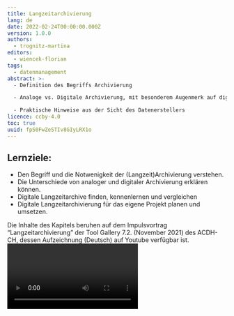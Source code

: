 ```yaml
---
title: Langzeitarchivierung
lang: de
date: 2022-02-24T00:00:00.000Z
version: 1.0.0
authors:
  - trognitz-martina
editors:
  - wiencek-florian
tags:
  - datenmanagement
abstract: >-
  - Definition des Begriffs Archivierung 

  - Analoge vs. Digitale Archivierung, mit besonderem Augenmerk auf digitaler Langzeitarchivierung 

  - Praktische Hinweise aus der Sicht des Datenerstellers 
licence: ccby-4.0
toc: true
uuid: fpS0FwZeSTIv8GIyLRX1o
---
```

## Lernziele: 

- Den Begriff und die Notwenigkeit der (Langzeit)Archivierung verstehen. 
- Die Unterschiede von analoger und digitaler Archivierung erklären können. 
- Digitale Langzeitarchive finden, kennenlernen und vergleichen 
- Digitale Langzeitarchivierung für das eigene Projekt planen und umsetzen. 

<SideNote type="tip" title="Tipp: Video verfügbar">
Die Inhalte des Kapitels beruhen auf dem Impulsvortrag “Langzeitarchivierung” der Tool Gallery 7.2. (November 2021) des ACDH-CH, dessen Aufzeichnung (Deutsch) auf Youtube verfügbar ist.
</SideNote>

<Video provider="youtube" id="G3MsDinXS7U" caption="Impulsvortrag zu Langzeitarchivierung von Martina Trognitz im Rahmen der ACDH-CH Tool Gallery 7.2, 17.11.2021" startTime="12" />

Im letzten Kapitel der Reihe zu Datenmanagement geht es um das Thema digitale Langzeitarchivierung. Bei diesem Schritt zeigt sich auch, ob man im Projekt ein aktives und konsistentes Datenmanagement betrieben hat, oder nicht. Umso wichtiger ist es, die Archivierung bereits bei der Planung und Implementierung eines Projekts mit zu berücksichtigen. Bevor wir aber zu den konkreten Planungsschritten und Arbeitsabläufen in der digitalen Langzeitarchivierung kommen, fangen wir zunächst mit der Klärung der Grundbegriffe zur Archivierung an. 

## Definition von Archivierung 

Die Definition für das Archiv auf Wikipedia bietet bereits eine sehr gute Ausgangsbasis: 

> “Ein Archiv (lat. archivum ‚Aktenschrank‘; aus altgr. ἀρχεῖον archeíon ‚Amtsgebäude‘) ist eine Institution oder Organisationseinheit, in der Archivgut zeitlich unbegrenzt im Rahmen der Zuständigkeit des Archivs oder des jeweiligen Sammlungsschwerpunktes aufbewahrt, benutzbar gemacht und erhalten wird (Archivierung).” [(Wikipedia, Archiv)](https://de.wikipedia.org/wiki/Archiv) 

Dies zeigt, dass die Begriffe “Archiv” und “Archivierung” eng zusammenhängen.  

Analoge Archive – also Archive, die physisches Material aufbewahren – enthalten dabei die zu bewahrenden Objekte sowie eventuell begleitendes Material, das diese Objekte dokumentiert. Bei analogen Archiven sind die Objekte und das archivierte Material nur lokal am physischen Ort des Archivs zugänglich. Als digitales Hilfsmittel gibt es aber Online-Findbücher – zumeist eine digitale Version der analogen Findbücher oder Karteikarten – um die Objekte im physischen Archiv zu finden. Findbücher dienen auch als ein Verzeichnis des erschlossenen archivierten Materials. Neben einem physischen Standort benötigt ein analoges Archiv auch spezifische klimatische Bedingungen in den Räumlichkeiten, um z.B. alte Manuskripte zu erhalten.

### Digitale Archivierung

Wenn man dieser Beschreibung die digitale Archivierung (auch digitale Langzeitarchivierung) gegenüberstellt, so wird deutlich, dass man es im Digitalen - vor allem bei Digitalisaten von physischen Objekten - im Grunde _nur_ mit Dokumentationsmaterial zu tun hat: entweder direkt digital erstellt oder digitalisiert. Die physischen Objekte wie ein Buch oder ein Keramikgefäß wird man im Digitalen nicht finden, sondern immer nur ihre digitalen Surrogate. Dabei gehen Informationen und Qualitäten der physischen Objekte verloren, die durch das Dokumentationsmaterial bzw. die Metadaten ergänzt und angereichert werden müssen. Der Vorteil von einem digitalen Archiv ist, dass die darin gespeicherten Daten ortsunabhängig angesehen und abgerufen werden können. Um Daten in einem digitalen Archiv zu finden, gibt es analog zu den Findbüchern durchsuchbare Online-Kataloge.  

Ein digitales Archiv hat allerdings auch eine physische Komponente, denn es benötigt redundanten Speicherplatz in der physischen Welt. Redundant bedeutet, dass die Daten idealerweise nicht nur in einem, sondern parallel in zwei oder drei Rechenzentren gespeichert werden. Daneben braucht es spezialisierte Workflows um Daten ins Archiv zu überführen und langfristig dort zu behalten. Eine Dokumentation und Spezifikation von verschiedenen Aufgaben im Bereich der digitalen Archivierung aus Sicht der Betreiber eines digitalen Archivs findet sich im [OAIS Referenzmodell](http://www.oais.info/). 

![Diagramm des funktionellen Modells von OAIS](images/oais_functional_model_-en-_wikimediacommons.svg "Diagramm des funktionellen Modells von OAIS. Quelle: Wikimedia Commons, CC BY-SA 3.0 (https://creativecommons.org/licenses/by-sa/3.0).")

Das primäre Ziel der digitalen Archivierung ist es digitale Materialien zu bewahren, um diese zu lesen, zu öffnen und deren Bearbeitung zu ermöglichen. Wenn man von Langzeitarchivierung spricht, geht man von einem Zeitraum von mindestens 10 Jahren aus. Eine Festlegung auf eine bestimmte Aufbewahrungsdauer ist jedoch schwierig, da sie u.a. davon abhängig ist, wie lange die bewahrende Institution besteht und wie es um die Finanzierung des Archivs bestellt ist.  

Es gibt generell zwei unterschiedliche Ansätze zur digitalen Archivierung: 

- Die **Migration von Dateiformaten:** Hierbei werden veraltete, bzw. obsolete Dateiformate in ein aktuelles Dateiformat überführt. Ein gutes Beispiel ist MS Word. Das Dateiformat von MS Word wurde mit Microsoft Word 2007 von \*.doc auf das XML-basierte Dateiformat \*.docx umgestellt. Wenn ein Archiv nun Dateien im MS-Word-Format archiviert, dann müssten alle vorhandenen Dokumente in\*.doc-Format nach \*.docx überführt, also migriert, werden. 
- Die **Emulation von Softwareumgebungen:** In diesem zweiten Ansatz belässt man Dateien in ihrem originalen Format. Stattdessen stellt das Archiv Softwarepakete bereit, welche die originale Softwareumgebung bei der Erstellung und Bearbeitung einer Datei emulieren und somit ermöglichen die Dateien im Ausgangsformat öffnen und nutzen zu können.  

Zusätzlich zu den Daten werden weitere Informationen wie beispielsweise Metadaten gespeichert, die dann dabei helfen das Material zu finden, zu lokalisieren und abzurufen bzw. zu öffnen. 

## Digitale Langzeitarchivierung

Kommen wir zum Thema der digitalen Langzeitarchivierung. Zunächst stellt sich die Frage: Warum sollte man eigentlich Daten archivieren? Dies wurde in den Grundlagen des Datenmanagements schon ausführlicher behandelt. Das Hauptziel ist es, den Lebenszyklus der Daten zu erhalten.  

![Lebenszyklus der Daten](images/datalifecycle.png "'DataLifeCycle', von Martina Trognitz ist lizenziert unter CC-BY 4.0. Die Abbildung basiert auf dem IANUS Lebenszyklus und dem Zyklus des UK Data Service (https://creativecommons.org/licenses/by/4.0).")

Gerade die Aspekte “preserve” (archivieren) und “share” (teilen) sind wichtige Bestandteile aus diesem Lebenszyklus, für die eine Langzeitarchivierung Grundvoraussetzung ist, um nachhaltig zu funktionieren.

Ein weiterer Grund Daten zu archivieren ist die Einhaltung der [FAIR-Data-Prinzipien](https://www.go-fair.org/fair-principles/). Diese wurden 2016 in der Zeitschrift [“Scientific Data”](https://www.nature.com/articles/sdata201618) veröffentlicht und beziehen sich sowohl auf digitale Daten als auch deren Metadaten. Das Akronym FAIR steht für “**F**indable – **A**ccessible – **I**nteroperable – **R**eusable”. Diese Prinzipien sollen den Zugang und die Nachnutzung von Daten nicht nur für Menschen erleichtern, sondern auch die Maschinenlesbarkeit der Daten spielt eine große Rolle.

Was versteckt sich nun hinter den Schlagwörtern?

- **Findable:** Daten sollen auffindbar sein. Relevant dafür sind die Metadaten sowie auch ein persistenter Identifikator (PID), mit dem man die Daten wieder finden kann.
- **Accessible:**  Die Daten sollen zugänglich sein. Dies bedeutet nicht unbedingt “frei zugänglich” sondern – gerade im Hinblick auf maschinenlesbare Daten – über ein standardisiertes Protokoll abrufbar und zugreifbar.
- **Interoperable:** Daten sollen interoperabel sein, also mit Daten aus anderen Quellen kombiniert werden können. Dies bedingt, dass Standards für Daten und Metadaten angewendet werden, um sicherzustellen, dass Daten nicht nur in ihrer eigenen Umgebung verwendet werden, sondern auch zusammen mit anderen Daten nachgenutzt werden können.
- **Reusable:** Daten sollen zudem auch nachnutzbar sein. Dies bedingt unter anderem eine hinreichende Dokumentation der Daten, also die Beantwortung der Frage: Wie und in welchem Kontext sind die Daten zu verstehen? Zudem soll über eine Lizenzinformation geklärt werden, in welcher Form oder unter welchen Bedingungen die Daten nachgenutzt werden können. Wichtig ist es auch hier, institutions- und fachabhängige Standards einzuhalten.

Die meisten Archive sorgen dafür, dass möglichst viele FAIR-Data Principles eingehalten werden. Dies bedeutet, dass man sich im besten Falle nur noch darum kümmern muss, eine ordentliche Dokumentation bereitzustellen und die passende Lizenz auszuwählen.

<SideNote type="info" title="Mehr Informationen zu den FAIR-Prinzipien">
Mehr Informationen zu den FAIR-Prinzipien unter folgenden URLs:

- [Forschungsdaten.info, FAIRE Daten](https://www.forschungsdaten.info/themen/veroeffentlichen-und-archivieren/faire-daten/)
- [Top 10 FAIR Data & Software Things](https://librarycarpentry.org/Top-10-FAIR/)
- [A FAIRy tale](https://doi.org/10.5281/zenodo.2248200)
- [FAIR Data Austria](https://forschungsdaten.at/fda/)
- [Jones & Grootveld 2017](https://www.cessda.eu/content/download/3845/35038/file/20170707_How_FAIR_are_your_data_Jones.pdf)
</SideNote>

### Beispiele für digitale Archive:

Es gibt eine große Vielzahl an digitalen Archiven, die man grob in fachübergreifende bzw. auf bestimmte Disziplinen fokussierte Repositorien einteilen kann. Hier einige Beispiele:

Fachübergreifende Archive:

- [DANS in Den Haag (NL)](https://easy.dans.knaw.nl/ui/home)
- [GAMS in Graz (AT)](http://gams.uni-graz.at/context:gams)
- [ARCHE in Wien (AT)](https://arche.acdh.oeaw.ac.at/browser/)
- [Swedish National Data Service (SWE)](https://snd.gu.se/en)
- [Zenodo (CERN)](https://zenodo.org/)

Auf die Disziplin Archäologie fokussierte Archive:  

- [Archaeology Data Service in York (UK)](https://archaeologydataservice.ac.uk/)
- [the Digital Archaeological Record](https://www.tdar.org/about/) & [Open Context](https://opencontext.org/) (USA)
- [Archaeological Information System of the Czech Republic (CZ)](http://www.aiscr.cz/en/)

## Wie findet man ein digitales Archiv für seine Daten?

Ein empfehlenswerter Startpunkt ist die Suche über **[re3data.org](http://www.re3data.org)** (_Registry of Research Data Repositories_). Dort kann man Repositorien zum Beispiel nach Land, nach Fachdisziplin und anderen Kriterien filtern. Ähnliche Portale sind [OpenDOAR](https://v2.sherpa.ac.uk/opendoar/) und [ROAR](http://roar.eprints.org/). Auf letzteren Portalen sind aber viele Repositorien gelistet, die rein auf Publikationen spezialisiert sind. Idealerweise beginnt man daher die Suche auf re3data.org, und wenn man dort zu keinem zufriedenstellenden Ergebnis kommt kann man über die anderen Portale weitersuchen.

### Welche Fragen sollte man sich bei der Suche nach einem geeigneten Archiv für seine Daten stellen?

**Passen die Daten in die Sammlungsstrategie des Archivs?** 

In [ARCHE](https://arche.acdh.oeaw.ac.at/) werden beispielsweise nur geisteswissenschaftliche Daten aufgenommen. Das heißt z.B. eine meteorologische Sammlung wäre dort nicht gut aufgehoben, sondern müsste in einem anderen Archiv abgelegt werden.

**Werden alle Datentypen innerhalb der eigenen Daten vom Archiv unterstützt?** 

Gerade wenn man beispielsweise mit 3D-Modellen oder geoinformatischen Daten arbeitet, sollte man darauf achten, ob das Archiv Expertise im Umgang mit diesen Daten hat und diese unterstützt.

**Ist das Archiv vertrauenswürdig?** 

Um dies zu beurteilen gibt es verschiedene Mechanismen oder Hinweise. Zum einen kann man sich die Webpräsenz des Archivs ansehen, quasi als dessen Visitenkarte. Zum anderen kann man sich die Zertifizierungen des Archivs ansehen. Hier gibt es zum Beispiel das [CoreTrustSeal](https://www.coretrustseal.org/), die [Nestor](https://www.langzeitarchivierung.de/Webs/nestor/DE/Zertifizierung/zertifizierung_node.html)-Zertifizierung oder eine Zertifizierung nach [ISO 16363](http://www.iso16363.org/). Bei Archiven mit einem Core Trust Seal – dem am leichtesten zu erreichenden Zertifikat der drei Beispiele – ist man aber schon sehr gut aufgehoben. Üblicherweise halten sich die zertifizierten Archive an bestimmte Referenzmodelle – allen voran das [OAIS Referenzmodell](http://www.oais.info/) (siehe auch [Open Archival Information System](https://www.oclc.org/research/publications/2000/lavoie-oais.html), sowie [CCSDS, Magenta Book).](https://public.ccsds.org/pubs/650x0m2.pdf)

## Datensammlungen und Archivinterfaces in der Praxis

Schauen wir uns ein paar Beispielen an, wie Datensammlungen in verschiedenen Archiven aussehen und wie ihre jeweilige Präsentation aufgebaut ist. 

### DANS - French Literary Manuscripts in England, 1100-1500:

URL: [https://easy.dans.knaw.nl/ui/datasets/id/easy-dataset:111039](https://easy.dans.knaw.nl/ui/datasets/id/easy-dataset:111039)

Als erstes werfen wir einen Blick in das Archiv DANS des KNAW und NWO (NL) mit dem System “Easy”.

![DANS - Übersichtsinformation der Datensammlung](images/dans_overview_2.png "Übersichtsinformation der Datensammlung 'French Literary Manuscripts in England, 1100-1500' in DANS.")

Oben findet sich die Suchmaske, auf dem unteren Teil der Seite wird die Detailansicht einer Datensammlung angezeigt – in unserem Beispiel die “French Literary Manuscripts in England, 1100-1500". Die Detailansicht gliedert sich in drei Reiter: Übersicht (Overview), Beschreibung (Description) und die Dateien der Datensammlung (Data files). Die Übersicht gliedert sich in einen Zitierhinweis, eine allgemeine Beschreibung und die Beziehungen z.B. zu anderen Datensammlungen.

![DANS - Beschreibung der Datensammlung](images/dans_description_2.png "Beschreibung der Datensammlung 'French Literary Manuscripts in England, 1100-1500' in DANS.")

Die Beschreibung listet detaillierte Metadaten zur Datensammlung auf.  

![DANS - Dateienübersicht der Datensammlung](images/dans_datafiles_2.png "Dateienübersicht der Datensammlung 'French Literary Manuscripts in England, 1100-1500' in DANS.")

Der Reiter Dateien beinhaltet ein Downloadinterface für alle Dateien der Datensammlung. Hier kann man einzelne Dateien anklicken und diese entweder herunterladen oder – wenn ein Online-Viewer für das jeweilige Format eingebaut ist – sich diese auch direkt online ansehen.

**Vertiefende Fragen zum DANS:**

<Quiz>
  <Quiz.Card>
    <Quiz.MultipleChoice>
      <Quiz.Question>
        Sie möchten im Archiv DANS nach Datenbanken suchen, die sich mit Menschenrechten beschäftigen. Gehen Sie auf die Website und finden Sie heraus, was Sie dabei beachten sollten.
      </Quiz.Question>

      <Quiz.MultipleChoice.Option>
        Da DANS eine niederländische Datenbank ist, kann ich den Begriff nur auf Niederländisch eingeben.
      </Quiz.MultipleChoice.Option>

      <Quiz.MultipleChoice.Option>
        Ich benutze die englische Übersetzung "human rights" und muss nichts weiter beachten.
      </Quiz.MultipleChoice.Option>

      <Quiz.MultipleChoice.Option isCorrect>
        Ich benuzte die englische Übersetzung "human rights". Da diese aus zwei Wörtern besteht, benutze ich doppelte Anführungszeichen in der Suchanfrage.
      </Quiz.MultipleChoice.Option>

      <Quiz.Message type="correct">
        Sehr gut - das ist richtig! DANS akzeptiert nur englische und niederländische Begriffe und Wortkombinationen sollten in Anführungszeichen gesetzt werden.
      </Quiz.Message>

      <Quiz.Message type="incorrect">
        Falsch - In der Hilfeseite finden Sie Tipps zur Suche.
      </Quiz.Message>
    </Quiz.MultipleChoice>
  </Quiz.Card>

  <Quiz.Card>
    <Quiz.MultipleChoice>
      <Quiz.Question>
        Mit welcher Lizenz ist die Datenbank "Human Rights Uses Consensus", die man im Archiv DANS finden kann, versehen?
      </Quiz.Question>

      <Quiz.MultipleChoice.Option>
        CC-BY
      </Quiz.MultipleChoice.Option>

      <Quiz.MultipleChoice.Option isCorrect>
        CC-BY-SA
      </Quiz.MultipleChoice.Option>

      <Quiz.MultipleChoice.Option>
        CC-BY-NC
      </Quiz.MultipleChoice.Option>

      <Quiz.Message type="correct">
        Sehr gut, das ist richtig!
      </Quiz.Message>

      <Quiz.Message type="incorrect">
        Das ist nicht korrekt - die Lizenzangabe finden Sie unter "Description".
      </Quiz.Message>
    </Quiz.MultipleChoice>
  </Quiz.Card>
</Quiz>


### GAMS – CoReMa (Cooking Recipes of the Middle Ages)

URL: [https://gams.uni-graz.at/context:corema](https://gams.uni-graz.at/context:corema)  

![GAMS - Startseite des Projekts "CoReMa"](images/gams_corema_startseite.png "Startseite des Projekts 'CoReMA' in GAMS.")

Das zweite Beispiel kommt von GAMS in Graz. Das Repositorium hat einen projektbasierten Ansatz mit individuell gestalteten Oberflächen. Hier zu sehen ist das Projekt “Cooking Recipes of the Middle Ages”, in dem die verschiedenen Rezepte zu sehen und aufzurufen sind. Über ein Menü kann man innerhalb des Projektes navigieren und weitere Informationen zu dem Projekt finden. Eine Übersicht zur Anzahl der vorhandenen Rezepte oder aller Daten ist hier nicht sofort ersichtlich. 

![GAMS - Detailansicht eines Rezepts im Projekt “CoReMA”](images/gams_corema_rezept.png "Detailansicht eines Rezepts im Projekt 'CoReMA' in GAMS.")

**Vertiefende Fragen zum GAMS:**

<Quiz>
  <Quiz.Card>
    <Quiz.MultipleChoice>
      <Quiz.Question>
        Sie möchten gerne die Datensammlung "CoReMa" aus der GAMS zitieren. Wo finden Sie die notwendigen bibliographischen Angaben auf der Website?
      </Quiz.Question>

      <Quiz.MultipleChoice.Option isCorrect>
        In der Fußzeile mit dem Link "Imprint" kann ich eine Informationsseite öffnen und hier den Zitierhinweis für die Datenbanksammlung finden.
      </Quiz.MultipleChoice.Option>

      <Quiz.MultipleChoice.Option>
        Im Reiter "To-Dos" finde ich die notwendigen Hinweise.
      </Quiz.MultipleChoice.Option>

      <Quiz.MultipleChoice.Option>
        Im Reiter "Project" finden sich neben Informationen zum Projekt und dessen Gestaltung auch der Zitierhinweis für die gesammte Sammlung.
      </Quiz.MultipleChoice.Option>

      <Quiz.Message type="correct">
        Richtig! Unter "Imprint" finden Sie den Zitierhinweis für die gesamte Datenbanksammlung "CoReMa".
      </Quiz.Message>

      <Quiz.Message type="incorrect">
        Leider nicht richtig. To-Dos ist eine Aufgabenliste; "Projects" bietet zwar ebenfalls eine Option "How to cite", allerdings bezieht sich dies auf den Artikel mit den Projektinformationen (About the project).
      </Quiz.Message>
    </Quiz.MultipleChoice>
  </Quiz.Card>

  <Quiz.Card>
    <Quiz.MultipleChoice>
      <Quiz.Question>
        Dürfen Sie die mittelalterlichen Rezepte aus "CoReMa" weiterverwenden und z.B. auf Ihrer eigenen Projektseite veröffentlichen? (Mehrfachantwort)
      </Quiz.Question>

      <Quiz.MultipleChoice.Option>
        Sowohl die Texte als auch alle in der GAMS vorliegenden Faksimilies dürfen uneingeschränkt und sofort weiterverwendet werden.
      </Quiz.MultipleChoice.Option>

      <Quiz.MultipleChoice.Option isCorrect>
        Bei den Bildern ist vorab zu prüfen, welche Lizenz die Besitzer der Originalobjekte dafür vorgesehen und vergeben haben.
      </Quiz.MultipleChoice.Option>

      <Quiz.MultipleChoice.Option isCorrect>
        Ich darf die Texte veröffentlichen, da sie mit einer entsprechenden Lizenz versehen sind.
      </Quiz.MultipleChoice.Option>

      <Quiz.Message type="correct">
        Sehr gut! Die Texte haben eine CC-BY 4.0 Lizenz, während bei den Bildern die Lizenzen vorab zu überprüfen sind.
      </Quiz.Message>

      <Quiz.Message type="incorrect">
        Leider falsch. Schauen Sie nochmal unter "Imprint" nach, welche Lizenzen vergeben wurden.
      </Quiz.Message>
    </Quiz.MultipleChoice>
  </Quiz.Card>
</Quiz>


### ARCHE – travel!digital Collection

URL: [https://arche.acdh.oeaw.ac.at/browser/oeaw_detail/19641](https://arche.acdh.oeaw.ac.at/browser/oeaw_detail/19641)  

Unser hauseigenes Archiv am ACDH-CH ist [ARCHE](https://arche.acdh.oeaw.ac.at/). Hier dargestellt ist das Beispiel der travel!digital Collection.

![ARCHE - Überblick über die Sammlung (Basic View)](images/arche_traveldigital_overview.png "Überblick über die Sammlung 'travel!digital' auf ARCHE im 'Basic-View'")

Als Einstieg in die Sammlung bekommt man eine Liste an Metadaten, die sich mithilfe der Expert-View erweitern lässt. 

![ARCHE - Überblick über die Sammlung (Expert-View)](images/arche_traveldigital_expertview.png "Überblick über die Sammlung 'travel!digital' auf ARCHE im 'Expert-View'.")

![ARCHE  Dissemination Services](images/arche_disseminationservices.png "Dissemination Services der Sammlung 'travel!digital' auf ARCHE.")

Mithilfe der Dissemination Services hat man die Möglichkeit die Daten der Sammlung herunterzuladen, ihre Metadaten und auch die einzelnen Dateien in verschiedenen Formaten anzuzeigen und mit ihnen zu arbeiten.  

![ARCHE - Zusammenfassung](images/arche_traveldigital_summary_v2.png "Zusammenfassung, Zitationshinweis und Child-Resources als Teil des Überblicks über die Sammlung 'travel!digital' auf ARCHE.")

Es gibt einen Zitierhinweis, und unter “Child Resources” wird aufgelistet, welche Dateien Bestandteil der Sammlung sind. Die Elemente in “Child Resources” können entweder als Liste oder, mittels “Tree View”,  als aufklappbarer Dateibaum betrachtet werden.  

![ARCHE - Child Resources als Baumansicht](images/arche_traveldigital_childresources_treeview.png "Child Resources der Sammlung 'travel!digital' auf ARCHE als Baumansicht.")

![ARCHE - Metadaten einer Datei (Basic-View)](images/arche_traveldigital_metadatendatei.png "Überblick über Metadaten einer Datei der Sammlung 'travel!digital' auf ARCHE im 'Basic-View'.")

Wenn man dann auf eine Datei klickt wird man – anders als in DANS – nicht gleich zum Download weitergeleitet, sondern bekommt zunächst eine Ansicht der Metadaten der ausgewählten Datei. Der Download ist von dieser Überblicksseite über den Download-Button als einer von vielen Dissemination Services möglich.

**Vertiefende Fragen zur ACHE des ACDH-CH:**

<Quiz>
  <Quiz.Card>
    <Quiz.MultipleChoice>
      <Quiz.Question>
        Öffnen Sie die Website von ARCHE ([https://arche.acdh.oeaw.ac.at](https://arche.acdh.oeaw.ac.at)). Welche Linzenzmodelle werden bei ARCHE für eingereichte Daten bevorzugt?
      </Quiz.Question>

      <Quiz.MultipleChoice.Option>
        Um die gespeicherten Daten jederzeit allen zugänglich zu machen, können diese nur mit einer CC0-Lizenz hinterlegt werden.
      </Quiz.MultipleChoice.Option>

      <Quiz.MultipleChoice.Option isCorrect>
        Im Sinne von FAIR Data und Open Access empfiehlt ARCHE die Nutzung von CC-BY oder CC-BY-SA.
      </Quiz.MultipleChoice.Option>

      <Quiz.MultipleChoice.Option>
        Da Forschungsdaten eine_n Urheber_in haben und nicht verändert werden sollten, können diese nur mit der Lizenz CC-BY-NC-SA im Archiv hinterlegt werden.
      </Quiz.MultipleChoice.Option>

      <Quiz.Message type="correct">
        Sehr gut! Das ist richtig.
      </Quiz.Message>

      <Quiz.Message type="incorrect">
        Das stimmt nicht - schauen Sie noch einmal in den FAQs unter "Archivierung" nach.
      </Quiz.Message>
    </Quiz.MultipleChoice>
  </Quiz.Card>

  <Quiz.Card>
    <Quiz.MultipleChoice>
      <Quiz.Question>
        Was ist laut den FAQs auf der ARCHE-Website die PID, die für digitale Objekte bei ARCHE vergeben wird?
      </Quiz.Question>

      <Quiz.MultipleChoice.Option isCorrect>
        PID steht für Persistent Identifier und ist eine eindeutige Zeichenfolge, die einem digitalen Objekt dauerhaft zugewiesen wird.
      </Quiz.MultipleChoice.Option>

      <Quiz.MultipleChoice.Option>
        PID steht für Personal Identification Number, die jede_r Autor_in bei ARCHE bei der ersten Registrierung zugewiesen bekommt.
      </Quiz.MultipleChoice.Option>

      <Quiz.MultipleChoice.Option>
        PID steht für Process ID. Aus ihr kann man das Erstellungs- und Archivierungsdatum einer digitalen Datei ablesen.
      </Quiz.MultipleChoice.Option>

      <Quiz.Message type="correct">
        Sehr gut! Das ist richtig.
      </Quiz.Message>

      <Quiz.Message type="incorrect">
        Leider falsch. Sehen Sie auf der ARCHE Website unter FAQs nach.
      </Quiz.Message>
    </Quiz.MultipleChoice>
  </Quiz.Card>
</Quiz>


### SND – Climate history database for Sweden 1500-1870

URL: [https://snd.gu.se/en/catalogue/study/snd1216/1/1#dataset](https://snd.gu.se/en/catalogue/study/snd1216/1/1#dataset)  

![SND - Data and Documentation](images/snd_klimahistoriskdatabas_dokumentation-und-daten_2_en.png "Die Datensammlung 'Climate history database for Sweden 1500-1870' des SND in der Ansicht 'Data and documentation'..")

Das Beispiel des Swedish National Dataservice (SND) beinhaltet eine Datenbank mit aus historischen Dokumenten extrahierten Klimadaten. Es gibt die Reiter für eine Beschreibung (Description) und die Daten und ihre Dokumentation (Data and documentation). Letzterer wird zuerst angezeigt und beinhaltet einen Zitierhinweis mit der Option, sich das Zitat in bestimmten Zitierstilen oder Formaten (z.B. Harvard, BibTex oder RIS) herunterzuladen. Zudem finden sich weitere Eckdaten, wie Information zu Personen, die an der Erstellung der Datensammlung beteiligt waren oder der Lizenzhinweis.

![SND - Beschreibung der Datenquelle](images/snd_klimahistoriskdatabas_beschreibung_en.png "Beschreibung der 'Climate history database for Sweden 1500-1870' des SND.")

Im Reiter _Description_ findet sich die Beschreibung der Ressourcen inklusive Metadaten zum Projekt wie etwa die genaue Zeitspanne, die mit den Daten abgedeckt wird, der Projektförderung, der beteiligten Wissenschaftler*innen sowie zu Publikationen, die mit der Ressource zusammenhängen.

**Vertiefende Fragen zum Swedish National Dataservice:**

<Quiz>
  <Quiz.Card>
    <Quiz.MultipleChoice>
      <Quiz.Question>
        Das SND nutzt unterschiedliche Symbole, um die Zugänglichkeit der enthaltenen Datenbanken zu kennzeichnen. Finden Sie mit Hilfe der Website heraus, welches Symbol anzeigt, dass Daten frei zugänglich sind?
      </Quiz.Question>

      <Quiz.MultipleChoice.Option>
        Das Logo des SND in der Form von zwei Ringen mit einem Pfeil.
      </Quiz.MultipleChoice.Option>

      <Quiz.MultipleChoice.Option>
        Der nach oben gerichtete Pfeil.
      </Quiz.MultipleChoice.Option>

      <Quiz.MultipleChoice.Option isCorrect>
        Das offene Schloss.
      </Quiz.MultipleChoice.Option>

      <Quiz.Message type="correct">
        Sehr gut!
      </Quiz.Message>

      <Quiz.Message type="incorrect">
        Leider nein. Die Erkärung der Symbole finden Sie unter "Accessibility levels".
      </Quiz.Message>
    </Quiz.MultipleChoice>
  </Quiz.Card>

  <Quiz.Card>
    <Quiz.MultipleChoice>
      <Quiz.Question>
        Schauen Sie sich noch einmal die Archive und Suchfunktionen genau an. Welches der zuvor vorgestellten Archive bietet genauso wie die SND die Möglichkeit an, CLARIN Virtual Collection Registry zu nutzen?
      </Quiz.Question>

      <Quiz.MultipleChoice.Option isCorrect>
        ARCHE
      </Quiz.MultipleChoice.Option>

      <Quiz.MultipleChoice.Option>
        DANS
      </Quiz.MultipleChoice.Option>

      <Quiz.MultipleChoice.Option>
        GAMS
      </Quiz.MultipleChoice.Option>

      <Quiz.Message type="correct">
        Richtig!
      </Quiz.Message>

      <Quiz.Message type="incorrect">
        Leider falsch! Schauen Sie sich die Archive noch einmal an.
      </Quiz.Message>
    </Quiz.MultipleChoice>
  </Quiz.Card>
</Quiz>


### Zenodo - Official GO FAIR Foundation icons for the Three-Point FAIRification Framework

URL: [https://zenodo.org/record/4678333#.Yfp1YurMKPo](https://zenodo.org/record/4678333#.Yfp1YurMKPo)  

![Zenodo - Übersicht über die Sammlung](images/zenodo_recordoverview.png "Übersicht über die Sammlung 'Official GO FAIR Foundation Icons for the Three-Point FAIRification Frameowork' auf Zenodo.")

Auch auf Zenodo werden Name, Titel, die Bestandteile der Datensammlung, sowie Metadaten angezeigt. Letztere sind bei Zenodo allerdings nicht ganz so umfänglich wie bei den bisherigen Beispielen.  

Die fünf angeführten Beispiele machen deutlich, dass es einige grundlegenden Elemente gibt, die sich innerhalb aller Repositorien wiederfinden:  

- Eine Sammlung von Dateien (Datensammlung) 
- Metadaten für die Datensammlung und teilweise für einzelne Dateien 
- Ein Link, meist in Form eines persistenten Identifikators wie DOI oder Handle 
- Hinweise und Funktionalitäten für die Nutzung der Dateien 

  - Ein Zitierhinweis 
  - Eine Lizenz 
  - Eine Download-Funktion

**Vertiefende Fragen zum Archiv Zenodo:**

<Quiz>
  <Quiz.Card>
    <Quiz.MultipleChoice>
      <Quiz.Question>
        Sie haben sich nun schon unterschiedliche Archive und deren Websites angesehen. Was unterscheidet Zenodo von den anderen, in diesem Kapitel vorgestellten, Beispielen von Datensammlungen? (Mehrfachantwort)
      </Quiz.Question>

      <Quiz.MultipleChoice.Option>
        Zenodo akzeptiert nur offene Daten.
      </Quiz.MultipleChoice.Option>

      <Quiz.MultipleChoice.Option isCorrect>
        Zenodo akzeptiert Forschungsdaten aus allen Disziplinen.
      </Quiz.MultipleChoice.Option>

      <Quiz.MultipleChoice.Option isCorrect>
        Für einen Upload von Daten benötigt man einen GitHub-Account.
      </Quiz.MultipleChoice.Option>

      <Quiz.MultipleChoice.Option>
        Zenodo wird von keiner Forschungseinrichtung betrieben.
      </Quiz.MultipleChoice.Option>

      <Quiz.Message type="correct">
        Das ist richtig!
      </Quiz.Message>

      <Quiz.Message type="incorrect">
        Das stimmt nicht ganz. Überprüfen Sie Ihre Angaben noch einmal auf der Website von Zenodo.
      </Quiz.Message>
    </Quiz.MultipleChoice>
  </Quiz.Card>
</Quiz>


## Praxishinweise für Langzeitarchivierung 

Diese grundlegenden Gemeinsamkeiten der Repositorien bilden eine gute Basis für einige Praxishinweise. Aus den im vorherigen Abschnitt präsentierten sichtbaren Elementen lassen sich aus Sicht des Archivs folgende zentrale Komponenten der Langzeitarchivierung einer Datensammlung auflisten: 

<SideNote type="note" title="Zentrale Komponenten der Langzeitarchivierung einer Datensammlung">
- Eine Datensammlung enthält zumeist eine **Reihe an Dateien**, die in **bestimmten Formaten** vorliegen. 
- Die Dateien werden mit **Metadaten** näher beschrieben – je nach Archiv mit verschiedenen Attributen und zumeist ist eine Lizenzangabe enthalten. 
- Es gibt eine **[persistente URI](https://ianus-fdz.de/sites/default/files/ianusredfiles/pdf/PID-TestbedErgebnisse.pdf)** – z.B. in Form eines DOI, Handle, URI, ARK o.ä.  

Zwei weitere, meist nicht sehr sichtbare, jedoch wichtige Komponenten aus Sicht des Archivs sind folgende: 

- Im Hintergrund besteht meist eine **redundante Datenspeicherung**. 
- Es gibt in den meisten Fällen einen definierten **Workflow zur Vorbereitung der Daten**, welcher der Einspeisung ins Archiv vorausgeht.
</SideNote>

Für den **Datengeber** resultieren daraus folgende Aufgaben: 

- Die Beschäftigung mit **Formatvorgaben der Ziel-Archive**. [DANS](https://dans.mijnonlinedevelopment.nl/en/file-formats/), [GAMS](http://gams.uni-graz.at/archive/objects/context:gams/methods/sdef:Context/get?mode=about&locale=de), [ARCHE](https://arche.acdh.oeaw.ac.at/browser/formats-filenames-and-metadata) (vgl. [IANUS](https://www.ianus-fdz.de/it-empfehlungen/dateiformate)), oder [SND](https://snd.gu.se/en/manage-data/organise/file-format) haben Vorgaben zu Dateiformaten. Zenodo hat keine spezifischen Vorgaben zu Dateiformaten. Allerdings garantiert Zenodo im Gegensatz zu den genannten Archiven auch nicht, dass die Dateien immer zu öffnen sind sondern lediglich, dass die Dateien so wie sie abgelegt sind nicht kaputt gehen, also eine sog. _data degradation_ oder _bit rot_ vermieden wird.  
- Die Archive haben unterschiedliche **Metadatenschemata** (dazu mehr in Kapitel Metadaten) in Verwendung. Beispiele sind [Dublin Core](https://www.dublincore.org/), [DataCite](https://schema.datacite.org/), [ARCHE](https://arche.acdh.oeaw.ac.at/browser/formats-filenames-and-metadata#metadata), etc.  
- Zudem ist eine **Lizenz** für die Daten auszuwählen. Gut geeignet sind meist [Creative Commons](https://creativecommons.org/)-Lizenzen. Der [Licence Selector](https://ufal.github.io/public-license-selector/) ist ein sehr empfehlenswertes Tool, das Unterstützung bei der Entscheidung für eine bestimmte Lizenz bieten kann. 
- Die oben genannten Aufgaben kann man als Datengeber bereits im **Datenmanagementplan** vorsehen, um so die Vorbereitung der Daten zur Langzeitarchivierung bereits von Anfang des Projektes an zu berücksichtigen und die nötigen Arbeitsschritte einzuplanen (siehe nächster Abschnitt). 

Um eine persistente URI und den redundanten Speicher kümmert sich das Archiv. 

## Planung der Langzeitarchivierung im Datenmanagementplan 

Um die Archivierung schon vor dem Start des Projekts oder bei Projektstart im **Datenmanagementplan** einzuplanen, sollte man folgende Überlegungen anstellen: 

![ARCHE - Deposition Process](images/arche_depositionprocess-crop.png "ARCHE - Deposition Process, CC-BY-4.0 (https://creativecommons.org/licenses/by/4.0).")

- **Welches Archiv** möchte man zur Archivierung seiner Daten verwenden?

  - Welche Vorgaben macht das Zielarchiv? 
  - Welche Vorlaufzeiten sind einzuplanen und welche Kosten fallen an? 
  - Es empfiehlt sich, frühzeitig Kontakt mit dem Zielarchiv im Hinblick auf eine geplante Archivierung und deren Planung aufzunehmen. 
- Bereits im Laufe des Projektes – z.B. am Ende eines Arbeitspakets – sollte man die **Daten auswählen, die aus dem entsprechenden Arbeitsschritt archiviert werden sollen**. Am Ende des Projekts erfolgt dann noch einmal ein Review und eine Zusammenstellung aller zu archivierenden Daten. 
- Anhand der Informationen des Archivs zur Datenvorbereitung kann man planen, wie die Daten vorbereitet werden müssen. 

  - Welche **Dateiformate** müssen am Ende vorliegen? 
  - Welche **Metadaten** muss ich am Ende bereitstellen? 
- Bereits am Anfang des Projekts sollte man sich über die anzuwendende **Lizenz** Gedanken machen. 

  - ARCHE und auch [DARIAH Open](https://dariahopen.hypotheses.org/495) empfehlen die [CC BY 4.0](https://creativecommons.org/licenses/by/4.0/) Lizenz. Diese kommt den Praktiken einer klassischen wissenschaftlichen Arbeit mit Zitation und Nachnutzung von Information sowie Daten am Nächsten. 
- Zudem muss man sich überlegen, **wann** man die **Daten ans Archiv übergeben** möchte. 

Wenn man diese Überlegungen von Anfang an mit ins Datenmanagement einbezieht, minimiert das den Arbeitsaufwand am Ende des Projekts. 

### Auswahlkriterien für die zu archivierenden Daten

Um Daten für die Archivierung auszuwählen gibt es eine Reihe von sinnvollen **Auswahlkriterien**. 

- Relevanz wie z. B. der wissenschaftliche oder historische Wert der Daten. 
- Sind die Daten einzigartig oder leicht replizierbar? 

  - Wenn die Daten bereits an anderer Stelle archiviert sind, müssen sie nicht ein zweites Mal archiviert werden. 
  - Wenn Daten leicht replizierbar sind, ist eine Archivierung ggf. nicht unbedingt notwendig. Jedoch sollten die Schritte zur Replikation dokumentiert und ggf. archiviert werden. 
- Wie ist das Disseminationspotential der Daten? 

  - Kann ich die Daten gut teilen? 
  - Sind die Daten gut nachnutzbar? 
- Gibt es rechtliche Vorgaben die eine Archivierung verhindern oder einschränken? 
- Die Qualität der Daten ist relevant für die Archivierung.  

  - Verwackelte Fotos muss man nicht unbedingt archivieren, es sei denn es ist z.B. das einzige verbleibende Foto eines wichtigen historischen Objekts, das zerstört wurde. 
- Wie hoch sind die Kosten für die Datenerstellung? 

  - In der Herstellung sehr zeit- oder kostenintensive Daten sollten eher archiviert werden. 
  - Liegt eine ausreichende Dokumentation vor, die insbesondere eine Nachnutzung der Daten ermöglicht?

**Quizfragen zum Abschnitt "Praxishinweise für Langzeitarchvierung":**

<Quiz>
  <Quiz.Card>
    <Quiz.MultipleChoice>
      <Quiz.Question>
        Um welche der folgenden Aspekte können Sie sich schon während des Projekts kümmern, um eine effiziente Übergabe Ihrer Forschungsdaten an ein Archiv zu gewährleisten? (Mehrfachantwort)
      </Quiz.Question>

      <Quiz.MultipleChoice.Option isCorrect>
        Ich kann mich vorab informieren, welche Dateiformate vom gewünschten Archiv präferiert werden und Daten in dieser Form abspeichern.
      </Quiz.MultipleChoice.Option>

      <Quiz.MultipleChoice.Option isCorrect>
        Ich kann eine geeignete Lizenz für meine Daten auswählen.
      </Quiz.MultipleChoice.Option>

      <Quiz.MultipleChoice.Option>
        Ich kann vorab eine URI für meine Daten beantragen und an das Archiv übermitteln.
      </Quiz.MultipleChoice.Option>

      <Quiz.Message type="correct">
        Das ist richtig!
      </Quiz.Message>

      <Quiz.Message type="incorrect">
        Das stimmt nicht. Die persistente URI wird immer vom Archiv bei der Einreichung erstellt.
      </Quiz.Message>
    </Quiz.MultipleChoice>
  </Quiz.Card>

  <Quiz.Card>
    <Quiz.MultipleChoice>
      <Quiz.Question>
        Bei welcher Art von Forschungsdaten ist eine Archivierung zu empfehlen?
      </Quiz.Question>

      <Quiz.MultipleChoice.Option isCorrect>
        Die vorliegenden Forschungsdaten sind in keinem anderem Archiv zugänglich und haben einen historischen Wert.
      </Quiz.MultipleChoice.Option>

      <Quiz.MultipleChoice.Option>
        Eine Nachnutzung der Daten ist aufgrund von rechtlichen Vorgaben nur schwer möglich.
      </Quiz.MultipleChoice.Option>

      <Quiz.MultipleChoice.Option isCorrect>
        Die Forschungsdaten wurden von einem großen Team über einen längeren Zeitraum erhoben und waren daher in der Erstellung sehr kostenintensiv.
      </Quiz.MultipleChoice.Option>

      <Quiz.MultipleChoice.Option>
        Die Forschungsdaten wurden sie bereits in zwei anderen Archiven abgesichert, damit sie nicht verloren gehen.
      </Quiz.MultipleChoice.Option>

      <Quiz.Message type="correct">
        Richtig! Historisch wertvolle und in der Erstellung kostenintensive Daten sollten archiviert werden.
      </Quiz.Message>

      <Quiz.Message type="incorrect">
        Das stimmt nicht ganz. Schauen Sie sich die Kriterien noch einmal an und überlegen Sie, welche zwei Bedingungen für eine Archivierung sprechen.
      </Quiz.Message>
    </Quiz.MultipleChoice>
  </Quiz.Card>
</Quiz>